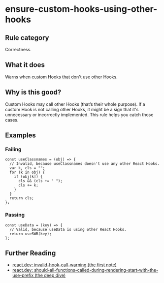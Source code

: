 # ensure-custom-hooks-using-other-hooks

## Rule category

Correctness.

## What it does

Warns when custom Hooks that don't use other Hooks.

## Why is this good?

Custom Hooks may call other Hooks (that’s their whole purpose). If a custom Hook is not calling other Hooks, it might be a sign that it's unnecessary or incorrectly implemented. This rule helps you catch those cases.

## Examples

### Failing

```tsx {1-11}
const useClassnames = (obj) => {
  // Invalid, because useClassnames doesn't use any other React Hooks.
  var k, cls = "";
  for (k in obj) {
    if (obj[k]) {
      cls && (cls += " ");
      cls += k;
    }
  }
  return cls;
};
```

### Passing

```tsx
const useData = (key) => {
  // Valid, because useData is using other React Hooks.
  return useSWR(key);
};
```

## Further Reading

- [react.dev: invalid-hook-call-warning (the first note)](https://react.dev/warnings/invalid-hook-call-warning)
- [react.dev: should-all-functions-called-during-rendering-start-with-the-use-prefix (the deep dive)](https://react.dev/learn/reusing-logic-with-custom-hooks#should-all-functions-called-during-rendering-start-with-the-use-prefix)
